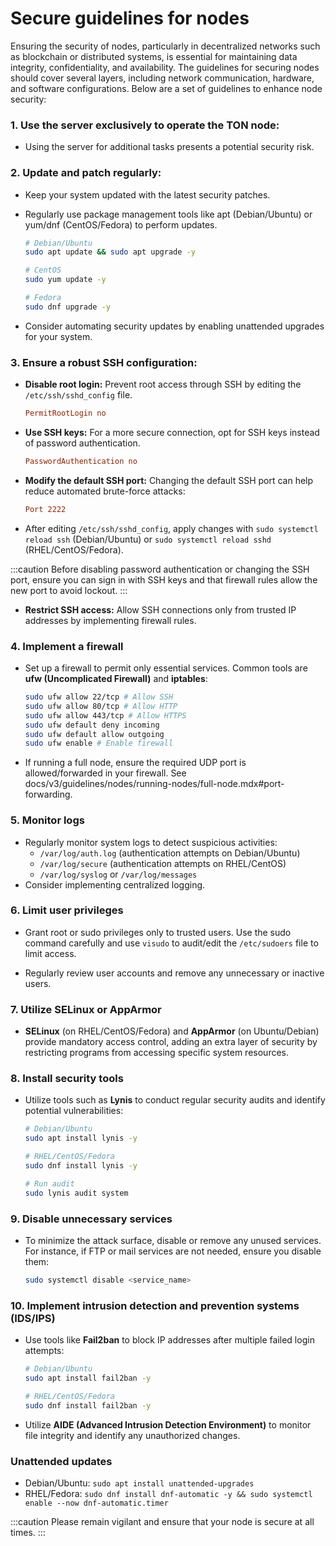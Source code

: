 
# Secure guidelines for nodes

Ensuring the security of nodes, particularly in decentralized networks such as blockchain or distributed systems, is essential for maintaining data integrity, confidentiality, and availability. The guidelines for securing nodes should cover several layers, including network communication, hardware, and software configurations. Below are a set of guidelines to enhance node security:

### 1. Use the server exclusively to operate the TON node:

- Using the server for additional tasks presents a potential security risk.

### 2. Update and patch regularly:

- Keep your system updated with the latest security patches.

- Regularly use package management tools like apt (Debian/Ubuntu) or yum/dnf (CentOS/Fedora) to perform updates.

  ```bash
  # Debian/Ubuntu
  sudo apt update && sudo apt upgrade -y

  # CentOS
  sudo yum update -y

  # Fedora
  sudo dnf upgrade -y
  ```

- Consider automating security updates by enabling unattended upgrades for your system.

### 3. Ensure a robust SSH configuration:

- **Disable root login:** Prevent root access through SSH by editing the `/etc/ssh/sshd_config` file.

  ```conf
  PermitRootLogin no
  ```
- **Use SSH keys:** For a more secure connection, opt for SSH keys instead of password authentication.
  ```conf
  PasswordAuthentication no
  ```
- **Modify the default SSH port:** Changing the default SSH port can help reduce automated brute-force attacks:

  ```conf
  Port 2222
  ```
- After editing `/etc/ssh/sshd_config`, apply changes with `sudo systemctl reload ssh` (Debian/Ubuntu) or `sudo systemctl reload sshd` (RHEL/CentOS/Fedora).

:::caution
Before disabling password authentication or changing the SSH port, ensure you can sign in with SSH keys and that firewall rules allow the new port to avoid lockout.
:::
- **Restrict SSH access:** Allow SSH connections only from trusted IP addresses by implementing firewall rules.

### 4. Implement a firewall

- Set up a firewall to permit only essential services. Common tools are **ufw (Uncomplicated Firewall)** and **iptables**:

  ```bash
  sudo ufw allow 22/tcp # Allow SSH
  sudo ufw allow 80/tcp # Allow HTTP
  sudo ufw allow 443/tcp # Allow HTTPS
  sudo ufw default deny incoming
  sudo ufw default allow outgoing
  sudo ufw enable # Enable firewall
  ```

- If running a full node, ensure the required UDP port is allowed/forwarded in your firewall. See docs/v3/guidelines/nodes/running-nodes/full-node.mdx#port-forwarding.

### 5. Monitor logs

- Regularly monitor system logs to detect suspicious activities:
  - `/var/log/auth.log` (authentication attempts on Debian/Ubuntu)
  - `/var/log/secure` (authentication attempts on RHEL/CentOS)
  - `/var/log/syslog` or `/var/log/messages`
- Consider implementing centralized logging.

### 6. Limit user privileges

- Grant root or sudo privileges only to trusted users. Use the sudo command carefully and use `visudo` to audit/edit the `/etc/sudoers` file to limit access.

- Regularly review user accounts and remove any unnecessary or inactive users.

### 7. Utilize SELinux or AppArmor

- **SELinux** (on RHEL/CentOS/Fedora) and **AppArmor** (on Ubuntu/Debian) provide mandatory access control, adding an extra layer of security by restricting programs from accessing specific system resources.

### 8. Install security tools

- Utilize tools such as **Lynis** to conduct regular security audits and identify potential vulnerabilities:

  ```bash
  # Debian/Ubuntu
  sudo apt install lynis -y

  # RHEL/CentOS/Fedora
  sudo dnf install lynis -y

  # Run audit
  sudo lynis audit system
  ```

### 9. Disable unnecessary services

- To minimize the attack surface, disable or remove any unused services. For instance, if FTP or mail services are not needed, ensure you disable them:

  ```bash
  sudo systemctl disable <service_name>
  ```

### 10. Implement intrusion detection and prevention systems (IDS/IPS)

- Use tools like **Fail2ban** to block IP addresses after multiple failed login attempts:

  ```bash
  # Debian/Ubuntu
  sudo apt install fail2ban -y

  # RHEL/CentOS/Fedora
  sudo dnf install fail2ban -y
  ```

- Utilize **AIDE (Advanced Intrusion Detection Environment)** to monitor file integrity and identify any unauthorized changes.

### Unattended updates

- Debian/Ubuntu: `sudo apt install unattended-upgrades`
- RHEL/Fedora: `sudo dnf install dnf-automatic -y && sudo systemctl enable --now dnf-automatic.timer`

:::caution
Please remain vigilant and ensure that your node is secure at all times.
:::

<Feedback />
